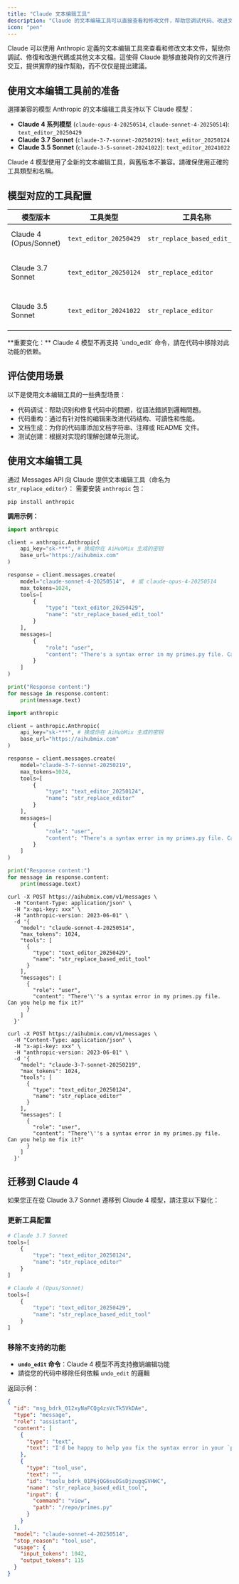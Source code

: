 ```yaml
---
title: "Claude 文本编辑工具"
description: "Claude 的文本编辑工具可以直接查看和修改文件，帮助您调试代码、改进文档，实现更高效的人机协作。"
icon: "pen"
---
```


Claude 可以使用 Anthropic 定義的文本编辑工具來查看和修改文本文件，幫助你調試、修復和改進代碼或其他文本文檔。這使得 Claude 能够直接與你的文件進行交互，提供實際的操作幫助，而不仅仅是提出建議。

## 使用文本编辑工具前的准备

選擇兼容的模型
Anthropic 的文本编辑工具支持以下 Claude 模型：

- **Claude 4 系列模型** (`claude-opus-4-20250514`, `claude-sonnet-4-20250514`): `text_editor_20250429`
- **Claude 3.7 Sonnet** (`claude-3-7-sonnet-20250219`): `text_editor_20250124`
- **Claude 3.5 Sonnet** (`claude-3-5-sonnet-20241022`): `text_editor_20241022`

<Warning>
Claude 4 模型使用了全新的文本编辑工具，與舊版本不兼容。請確保使用正確的工具類型和名稱。
</Warning>

## 模型对应的工具配置

| 模型版本 | 工具类型 | 工具名称 | 支持的功能 |
|---------|---------|---------|-----------|
| Claude 4 (Opus/Sonnet) | `text_editor_20250429` | `str_replace_based_edit_tool` | view, str_replace, create |
| Claude 3.7 Sonnet | `text_editor_20250124` | `str_replace_editor` | view, str_replace, create, undo_edit |
| Claude 3.5 Sonnet | `text_editor_20241022` | `str_replace_editor` | view, str_replace, create, undo_edit |

<Tip>
**重要变化：** Claude 4 模型不再支持 `undo_edit` 命令，請在代码中移除对此功能的依赖。
</Tip>

## 评估使用场景

以下是使用文本编辑工具的一些典型场景：

- 代码调试：帮助识别和修复代码中的問題，從語法錯誤到邏輯問題。
- 代码重构：通过有针对性的编辑来改进代码结构、可讀性和性能。
- 文档生成：为你的代码庫添加文档字符串、注釋或 README 文件。
- 测试创建：根据对实现的理解创建单元测试。

## 使用文本编辑工具

通过 Messages API 向 Claude 提供文本编辑工具（命名为 `str_replace_editor`）：
需要安装 `anthropic` 包：

```shell
pip install anthropic
```

**調用示例：**

<CodeGroup>

```python Python-Claude 4
import anthropic

client = anthropic.Anthropic(
    api_key="sk-***", # 换成你在 AiHubMix 生成的密钥
    base_url="https://aihubmix.com"
)

response = client.messages.create(
    model="claude-sonnet-4-20250514",  # 或 claude-opus-4-20250514
    max_tokens=1024,
    tools=[
        {
            "type": "text_editor_20250429",
            "name": "str_replace_based_edit_tool"
        }
    ],
    messages=[
        {
            "role": "user", 
            "content": "There's a syntax error in my primes.py file. Can you help me fix it?"
        }
    ]
)

print("Response content:")
for message in response.content:
    print(message.text)
```

```py Python-Claude 3.7
import anthropic

client = anthropic.Anthropic(
    api_key="sk-***", # 换成你在 AiHubMix 生成的密钥
    base_url="https://aihubmix.com"
)

response = client.messages.create(
    model="claude-3-7-sonnet-20250219",
    max_tokens=1024,
    tools=[
        {
            "type": "text_editor_20250124",
            "name": "str_replace_editor"
        }
    ],
    messages=[
        {
            "role": "user", 
            "content": "There's a syntax error in my primes.py file. Can you help me fix it?"
        }
    ]
)

print("Response content:")
for message in response.content:
    print(message.text)
```


```shell Curl-Claude 4
curl -X POST https://aihubmix.com/v1/messages \
  -H "Content-Type: application/json" \
  -H "x-api-key: xxx" \
  -H "anthropic-version: 2023-06-01" \
  -d '{
    "model": "claude-sonnet-4-20250514",
    "max_tokens": 1024,
    "tools": [
      {
        "type": "text_editor_20250429",
        "name": "str_replace_based_edit_tool"
      }
    ],
    "messages": [
      {
        "role": "user",
        "content": "There'\''s a syntax error in my primes.py file. Can you help me fix it?"
      }
    ]
  }'
```

```shell Curl-Claude 3.7
curl -X POST https://aihubmix.com/v1/messages \
  -H "Content-Type: application/json" \
  -H "x-api-key: xxx" \
  -H "anthropic-version: 2023-06-01" \
  -d '{
    "model": "claude-3-7-sonnet-20250219",
    "max_tokens": 1024,
    "tools": [
      {
        "type": "text_editor_20250124",
        "name": "str_replace_editor"
      }
    ],
    "messages": [
      {
        "role": "user",
        "content": "There'\''s a syntax error in my primes.py file. Can you help me fix it?"
      }
    ]
  }'
```

</CodeGroup>

## 迁移到 Claude 4

如果您正在從 Claude 3.7 Sonnet 遷移到 Claude 4 模型，請注意以下變化：

### 更新工具配置

```py python
# Claude 3.7 Sonnet
tools=[
    {
        "type": "text_editor_20250124",
        "name": "str_replace_editor"
    }
]

# Claude 4 (Opus/Sonnet)
tools=[
    {
        "type": "text_editor_20250429",
        "name": "str_replace_based_edit_tool"
    }
]
```

### 移除不支持的功能

- **`undo_edit` 命令**：Claude 4 模型不再支持撤销编辑功能
- 請從您的代码中移除任何依賴 `undo_edit` 的邏輯

返回示例：

```json
{
  "id": "msg_bdrk_012xyNaFCQg4zsVcTk5VkDAe",
  "type": "message",
  "role": "assistant",
  "content": [
    {
      "type": "text",
      "text": "I'd be happy to help you fix the syntax error in your `primes.py` file. First, let me take a look at the file to identify the issue."
    },
    {
      "type": "tool_use",
      "text": "",
      "id": "toolu_bdrk_01P6jQG6suDSsDjzugqGVHWC",
      "name": "str_replace_based_edit_tool",
      "input": {
        "command": "view",
        "path": "/repo/primes.py"
      }
    }
  ],
  "model": "claude-sonnet-4-20250514",
  "stop_reason": "tool_use",
  "usage": {
    "input_tokens": 1042,
    "output_tokens": 115
  }
}
```
